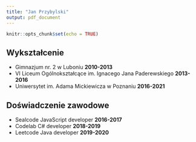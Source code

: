 ---
title: "Jan Przybylski"
output: pdf_document
---

```{r setup, include=FALSE}
knitr::opts_chunk$set(echo = TRUE)
```

## Wykształcenie

*   Gimnazjum nr. 2 w Luboniu __2010-2013__
*   VI Liceum Ogólnokształcące im. Ignacego Jana Paderewskiego __2013-2016__
*   Uniwersytet im. Adama Mickiewicza w Poznaniu __2016-2021__



## Doświadczenie zawodowe

* Sealcode JavaScript developer __2016-2017__
* Codelab C# developer __2018-2019__
* Leetcode Java developer __2019-2020__